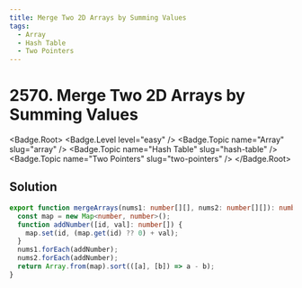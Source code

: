 ```yaml
---
title: Merge Two 2D Arrays by Summing Values
tags:
  - Array
  - Hash Table
  - Two Pointers
---
```


# 2570. Merge Two 2D Arrays by Summing Values

<Badge.Root>
  <Badge.Level level="easy" />
  <Badge.Topic name="Array" slug="array" />
  <Badge.Topic name="Hash Table" slug="hash-table" />
  <Badge.Topic name="Two Pointers" slug="two-pointers" />
</Badge.Root>

## Solution

```typescript filename="solution.ts" copy
export function mergeArrays(nums1: number[][], nums2: number[][]): number[][] {
  const map = new Map<number, number>();
  function addNumber([id, val]: number[]) {
    map.set(id, (map.get(id) ?? 0) + val);
  }
  nums1.forEach(addNumber);
  nums2.forEach(addNumber);
  return Array.from(map).sort(([a], [b]) => a - b);
}
```

<ProblemLink
  codingSite="leetcode"
  href="https://leetcode.com/problems/merge-two-2d-arrays-by-summing-values"
  title="Merge Two 2D Arrays by Summing Values"
/>

